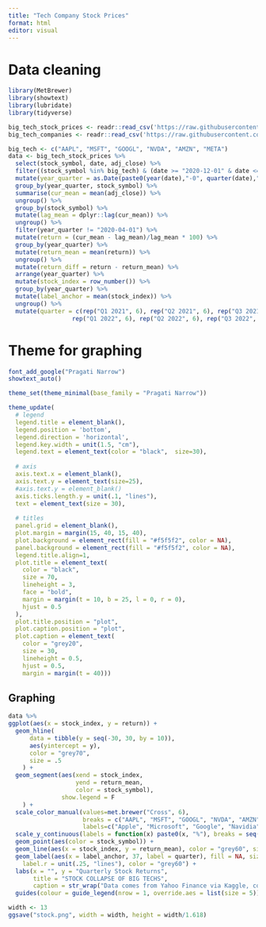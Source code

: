 ```yaml
---
title: "Tech Company Stock Prices"
format: html
editor: visual
---
```


# Data cleaning

```r
library(MetBrewer)
library(showtext)
library(lubridate)
library(tidyverse)

big_tech_stock_prices <- readr::read_csv('https://raw.githubusercontent.com/rfordatascience/tidytuesday/master/data/2023/2023-02-07/big_tech_stock_prices.csv')
big_tech_companies <- readr::read_csv('https://raw.githubusercontent.com/rfordatascience/tidytuesday/master/data/2023/2023-02-07/big_tech_companies.csv')
```

```r
big_tech <- c("AAPL", "MSFT", "GOOGL", "NVDA", "AMZN", "META")
data <- big_tech_stock_prices %>%
  select(stock_symbol, date, adj_close) %>%
  filter((stock_symbol %in% big_tech) & (date >= "2020-12-01" & date <= "2022-12-31")) %>%
  mutate(year_quarter = as.Date(paste0(year(date),"-0", quarter(date),"-01"))) %>%
  group_by(year_quarter, stock_symbol) %>%
  summarise(cur_mean = mean(adj_close)) %>%
  ungroup() %>%
  group_by(stock_symbol) %>%
  mutate(lag_mean = dplyr::lag(cur_mean)) %>%
  ungroup() %>%
  filter(year_quarter != "2020-04-01") %>%
  mutate(return = (cur_mean - lag_mean)/lag_mean * 100) %>%
  group_by(year_quarter) %>%
  mutate(return_mean = mean(return)) %>%
  ungroup() %>%
  mutate(return_diff = return - return_mean) %>%
  arrange(year_quarter) %>%
  mutate(stock_index = row_number()) %>%
  group_by(year_quarter) %>%
  mutate(label_anchor = mean(stock_index)) %>%
  ungroup() %>%
  mutate(quarter = c(rep("Q1 2021", 6), rep("Q2 2021", 6), rep("Q3 2021", 6), rep("Q4 2021", 6),
                  rep("Q1 2022", 6), rep("Q2 2022", 6), rep("Q3 2022", 6), rep("Q4 2022", 6)))
```


# Theme for graphing

```r
font_add_google("Pragati Narrow")
showtext_auto()

theme_set(theme_minimal(base_family = "Pragati Narrow"))

theme_update(
  # legend
  legend.title = element_blank(),
  legend.position = 'bottom',
  legend.direction = 'horizontal',
  legend.key.width = unit(1.5, "cm"),
  legend.text = element_text(color = "black",  size=30),
  
  # axis
  axis.text.x = element_blank(),
  axis.text.y = element_text(size=25),
  #axis.text.y = element_blank()
  axis.ticks.length.y = unit(.1, "lines"),
  text = element_text(size = 30),
  
  # titles
  panel.grid = element_blank(),
  plot.margin = margin(15, 40, 15, 40),
  plot.background = element_rect(fill = "#f5f5f2", color = NA), 
  panel.background = element_rect(fill = "#f5f5f2", color = NA), 
  legend.title.align=1,
  plot.title = element_text(
    color = "black", 
    size = 70, 
    lineheight = 3,
    face = "bold",
    margin = margin(t = 10, b = 25, l = 0, r = 0),
    hjust = 0.5
  ),
  plot.title.position = "plot",
  plot.caption.position = "plot",
  plot.caption = element_text(
    color = "grey20", 
    size = 30,
    lineheight = 0.5, 
    hjust = 0.5,
    margin = margin(t = 40)))
```
## Graphing

```r
data %>%
ggplot(aes(x = stock_index, y = return)) + 
  geom_hline(
      data = tibble(y = seq(-30, 30, by = 10)),
      aes(yintercept = y),
      color = "grey70",
      size = .5
    ) +
  geom_segment(aes(xend = stock_index,
                   yend = return_mean,
                   color = stock_symbol),
               show.legend = F
    ) +
  scale_color_manual(values=met.brewer("Cross", 6),
                     breaks = c("AAPL", "MSFT", "GOOGL", "NVDA", "AMZN", "META"),
                     labels=c("Apple", "Microsoft", "Google", "Navidia", "Amazon", "Meta")) +
  scale_y_continuous(labels = function(x) paste0(x, "%"), breaks = seq(-35, 35, 10)) +
  geom_point(aes(color = stock_symbol)) + 
  geom_line(aes(x = stock_index, y = return_mean), color = "grey60", size = 1) +
  geom_label(aes(x = label_anchor, 37, label = quarter), fill = NA, size = 10, label.padding = unit(.5, "lines"),
    label.r = unit(.25, "lines"), color = "grey60") +
  labs(x = "", y = "Quarterly Stock Returns",
       title = "STOCK COLLAPSE OF BIG TECHS",
       caption = str_wrap("Data comes from Yahoo Finance via Kaggle, collected and shared by Evan Gower. This graph illustrates the relative stock performance of selected big techs compared to their average. | Visualization by Zhaowen Guo", width = 300)) +
  guides(colour = guide_legend(nrow = 1, override.aes = list(size = 5)))  

width <- 13
ggsave("stock.png", width = width, height = width/1.618)
```
